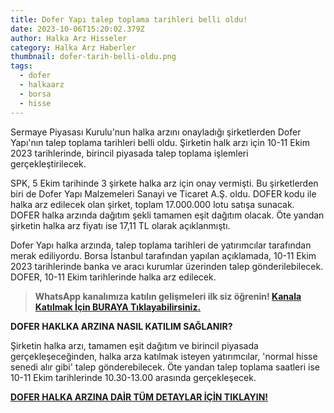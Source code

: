 ```yaml
---
title: Dofer Yapı talep toplama tarihleri belli oldu!
date: 2023-10-06T15:20:02.379Z
author: Halka Arz Hisseler
category: Halka Arz Haberler
thumbnail: dofer-tarih-belli-oldu.png
tags:
  - dofer
  - halkaarz
  - borsa
  - hisse
---
```

Sermaye Piyasası Kurulu'nun halka arzını onayladığı şirketlerden Dofer Yapı'nın talep toplama tarihleri belli oldu. Şirketin halk arzı için 10-11 Ekim 2023 tarihlerinde, birincil piyasada talep toplama işlemleri gerçekleştirilecek.

SPK, 5 Ekim tarihinde 3 şirkete halka arz için onay vermişti. Bu şirketlerden biri de Dofer Yapı Malzemeleri Sanayi ve Ticaret A.Ş. oldu. DOFER kodu ile halka arz edilecek olan şirket, toplam 17.000.000 lotu satışa sunacak. DOFER halka arzında dağıtım şekli tamamen eşit dağıtım olacak. Öte yandan şirketin halka arz fiyatı ise 17,11 TL olarak açıklanmıştı.

Dofer Yapı halka arzında, talep toplama tarihleri de yatırımcılar tarafından merak ediliyordu. Borsa İstanbul tarafından yapılan açıklamada, 10-11 Ekim 2023 tarihlerinde banka ve aracı kurumlar üzerinden talep gönderilebilecek. DOFER, 10-11 Ekim tarihlerinde halka arz edilecek.

> **WhatsApp kanalımıza katılın gelişmeleri ilk siz öğrenin! [Kanala Katılmak İçin BURAYA Tıklayabilirsiniz.](https://www.whatsapp.com/channel/0029VaA04UY8V0ttAemtV435)**

**DOFER HAKLKA ARZINA NASIL KATILIM SAĞLANIR?**

Şirketin halka arzı, tamamen eşit dağıtım ve birincil piyasada gerçekleşeceğinden, halka arza katılmak isteyen yatırımcılar, 'normal hisse senedi alır gibi' talep gönderebilecek. Öte yandan talep toplama saatleri ise 10-11 Ekim tarihlerinde 10.30-13.00 arasında gerçekleşecek.

**[DOFER HALKA ARZINA DAİR TÜM DETAYLAR İÇİN TIKLAYIN!](https://www.halkaarzhisseler.com/dofer-yapi-halka-arz-ne-zaman-dofer-halka-arz-kac-lot-verir/)**